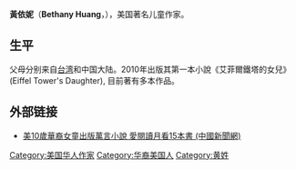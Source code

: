 '''黃依妮'''（'''Bethany Huang'''，{{bd|1999年|catIdx=H}}），美国著名儿童作家。

==生平==
父母分别来自[[台湾|台湾]]和中国大陆。2010年出版其第一本小說《艾菲爾鐵塔的女兒》(Eiffel Tower's Daughter), 目前著有多本作品。

== 外部链接 ==
*[https://web.archive.org/web/20101106121819/http://news.xinhuanet.com/overseas/2010-10/31/c_12721460.htm 美10歲華裔女童出版萬言小說 愛閱讀月看15本書 (中國新聞網)]

{{Authority control}}
{{DEFAULTSORT:H}}
[[Category:美国华人作家|Category:美国华人作家]]
[[Category:华裔美国人|Category:华裔美国人]]
[[Category:黄姓|Category:黄姓]]
